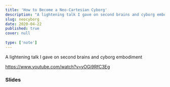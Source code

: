 ```yaml
---
title: 'How to Become a Neo-Cartesian Cyborg'
description: "A lightening talk I gave on second brains and cyborg embodiment"
slug: neocyborg
date: 2020-04-22
published: true
cover: null
 
type: ['note']
---
```



A lightening talk I gave on second brains and cyborg embodiment

https://www.youtube.com/watch?v=yOGi9RfC3Eg

### Slides

